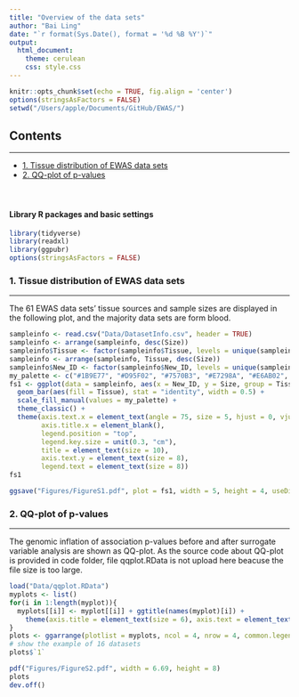 ```yaml
---
title: "Overview of the data sets"
author: "Bai Ling"
date: "`r format(Sys.Date(), format = '%d %B %Y')`"
output: 
  html_document:
    theme: cerulean
    css: style.css
---
```


```r
knitr::opts_chunk$set(echo = TRUE, fig.align = 'center')
options(stringsAsFactors = FALSE)
setwd("/Users/apple/Documents/GitHub/EWAS/")
```

## Contents
***
- [1. Tissue distribution of EWAS data sets](#tissue)
- [2. QQ-plot of p-values](#qqplot)
<br>
<br>
<br>

#### Library R packages and basic settings

```r
library(tidyverse)
library(readxl)
library(ggpubr)
options(stringsAsFactors = FALSE)
```

### 1. Tissue distribution of EWAS data sets {#tissue}
***
The 61 EWAS data sets' tissue sources and sample sizes are displayed in the following plot, and the majority data sets are form blood.
```r
sampleinfo <- read.csv("Data/DatasetInfo.csv", header = TRUE)
sampleinfo <- arrange(sampleinfo, desc(Size))
sampleinfo$Tissue <- factor(sampleinfo$Tissue, levels = unique(sampleinfo$Tissue))
sampleinfo <- arrange(sampleinfo, Tissue, desc(Size))
sampleinfo$New_ID <- factor(sampleinfo$New_ID, levels = unique(sampleinfo$New_ID))
my_palette <- c("#1B9E77", "#D95F02", "#7570B3", "#E7298A", "#E6AB02",  "#A6761D", "#A6CEE3", "#1F78B4", "#B2DF8A", "#FFFF00", "#FB9A99", "#E31A1C", "#949494", "#FDBF6F", "#FF7F00", "#CAB2D6", "#2F4F4F", "#7FFFD4", "#FFE4E1", "#00E5EE")
fs1 <- ggplot(data = sampleinfo, aes(x = New_ID, y = Size, group = Tissue)) +
  geom_bar(aes(fill = Tissue), stat = "identity", width = 0.5) + 
  scale_fill_manual(values = my_palette) +
  theme_classic() + 
  theme(axis.text.x = element_text(angle = 75, size = 5, hjust = 0, vjust = 0.1), 
        axis.title.x = element_blank(),
        legend.position = "top",
        legend.key.size = unit(0.3, "cm"),
        title = element_text(size = 10),
        axis.text.y = element_text(size = 8),
        legend.text = element_text(size = 8))
fs1
```

```r
ggsave("Figures/FigureS1.pdf", plot = fs1, width = 5, height = 4, useDingbats = FALSE)  
```

### 2. QQ-plot of p-values {#qqplot}
***
The genomic inflation of association p-values before and after surrogate variable analysis are shown as QQ-plot. As the source code about QQ-plot is provided in code folder, file qqplot.RData is not upload here beacuse the file size is too large.
```r
load("Data/qqplot.RData")
myplots <- list()
for(i in 1:length(myplot)){
  myplots[[i]] <- myplot[[i]] + ggtitle(names(myplot)[i]) +
    theme(axis.title = element_text(size = 6), axis.text = element_text(size = 6), plot.title = element_text(hjust = 0.5, size = 8))
}
plots <- ggarrange(plotlist = myplots, ncol = 4, nrow = 4, common.legend = TRUE)
# show the example of 16 datasets
plots$`1`
```

```r
pdf("Figures/FigureS2.pdf", width = 6.69, height = 8)
plots
dev.off()
```

